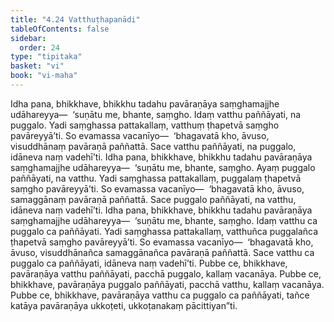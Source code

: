 ```yaml
---
title: "4.24 Vatthuṭhapanādi"
tableOfContents: false
sidebar:
  order: 24
type: "tipitaka"
basket: "vi"
book: "vi-maha"
---
```



<DynamicBreadcrumb />

<Division number="239" book="vi-maha" e="ch" v="3" p="258">

<Paragraph number="1102" book="vi-maha">
Idha pana, bhikkhave, bhikkhu tadahu pavāraṇāya saṃghamajjhe udāhareyya—  ‘suṇātu me, bhante, saṃgho. Idaṃ vatthu paññāyati, na puggalo. Yadi saṃghassa pattakallaṃ, vatthuṃ ṭhapetvā saṃgho pavāreyyā’ti. So evamassa vacanīyo—  ‘bhagavatā kho, āvuso, visuddhānaṃ pavāraṇā paññattā. Sace vatthu paññāyati, na puggalo, idāneva naṃ vadehī’ti.
</Paragraph>

<Paragraph number="1103" book="vi-maha">
Idha pana, bhikkhave, bhikkhu tadahu pavāraṇāya saṃghamajjhe udāhareyya—  ‘suṇātu me, bhante, saṃgho. Ayaṃ puggalo paññāyati, na vatthu. Yadi saṃghassa pattakallaṃ, puggalaṃ ṭhapetvā saṃgho pavāreyyā’ti. So evamassa vacanīyo—  ‘bhagavatā kho, āvuso, samaggānaṃ pavāraṇā paññattā. Sace puggalo paññāyati, na vatthu, idāneva naṃ vadehī’ti.
</Paragraph>

<Paragraph number="1104" book="vi-maha">
Idha pana, bhikkhave, bhikkhu tadahu pavāraṇāya saṃghamajjhe udāhareyya—  ‘suṇātu me, bhante, saṃgho. Idaṃ vatthu ca puggalo ca paññāyati. Yadi saṃghassa pattakallaṃ, vatthuñca puggalañca ṭhapetvā saṃgho pavāreyyā’ti. So evamassa vacanīyo—  ‘bhagavatā kho, āvuso, visuddhānañca samaggānañca pavāraṇā paññattā. Sace vatthu ca puggalo ca paññāyati, idāneva naṃ vadehī’ti.
</Paragraph>

<Paragraph number="1105" book="vi-maha">
Pubbe ce, bhikkhave, pavāraṇāya vatthu paññāyati, pacchā puggalo, kallaṃ vacanāya. Pubbe ce, bhikkhave, pavāraṇāya puggalo paññāyati, pacchā vatthu, kallaṃ vacanāya. Pubbe ce, bhikkhave, pavāraṇāya vatthu ca puggalo ca paññāyati, tañce katāya pavāraṇāya ukkoṭeti, ukkoṭanakaṃ pācittiyan”ti.
</Paragraph>
</Division>